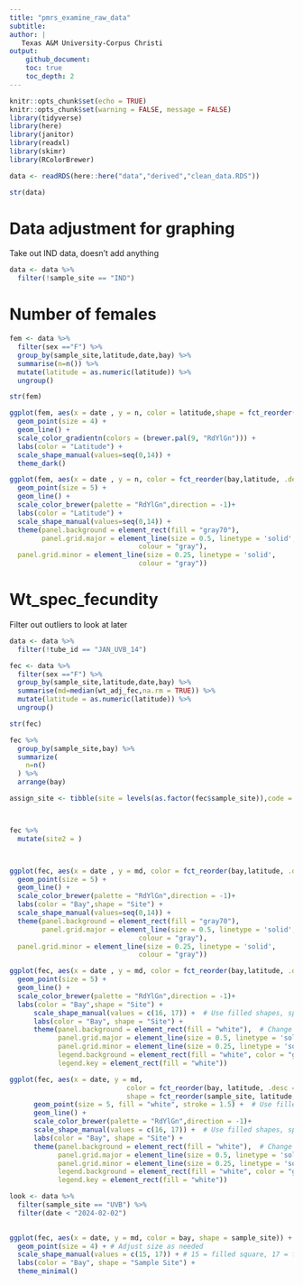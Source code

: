```yaml
---
title: "pmrs_examine_raw_data"
subtitle:
author: |
   Texas A&M University-Corpus Christi
output:
    github_document:
    toc: true
    toc_depth: 2
---
```


```r
knitr::opts_chunk$set(echo = TRUE)
knitr::opts_chunk$set(warning = FALSE, message = FALSE) 
library(tidyverse)
library(here)
library(janitor)
library(readxl)
library(skimr)
library(RColorBrewer)
```

```r
data <- readRDS(here::here("data","derived","clean_data.RDS"))
```

```r
str(data)
```

# Data adjustment for graphing

Take out IND data, doesn't add anything

```r
data <- data %>%
  filter(!sample_site == "IND")
```

# Number of females 

```r
fem <- data %>%
  filter(sex =="F") %>%
  group_by(sample_site,latitude,date,bay) %>%
  summarise(n=n()) %>%
  mutate(latitude = as.numeric(latitude)) %>%
  ungroup()

str(fem)
```

```r
ggplot(fem, aes(x = date , y = n, color = latitude,shape = fct_reorder(sample_site,latitude,.desc = TRUE))) +
  geom_point(size = 4) +
  geom_line() + 
  scale_color_gradientn(colors = (brewer.pal(9, "RdYlGn"))) +
  labs(color = "Latitude") + 
  scale_shape_manual(values=seq(0,14)) + 
  theme_dark()
```


```r
ggplot(fem, aes(x = date , y = n, color = fct_reorder(bay,latitude, .desc = TRUE),shape = fct_reorder(sample_site,latitude,.desc = TRUE))) +
  geom_point(size = 5) +
  geom_line() + 
  scale_color_brewer(palette = "RdYlGn",direction = -1)+
  labs(color = "Latitude") + 
  scale_shape_manual(values=seq(0,14)) + 
  theme(panel.background = element_rect(fill = "gray70"),  
        panel.grid.major = element_line(size = 0.5, linetype = 'solid',
                                colour = "gray"), 
  panel.grid.minor = element_line(size = 0.25, linetype = 'solid',
                                colour = "gray"))
```


# Wt_spec_fecundity

Filter out outliers to look at later

```r
data <- data %>%
  filter(!tube_id == "JAN_UVB_14")
```

```r
fec <- data %>%
  filter(sex =="F") %>%
  group_by(sample_site,latitude,date,bay) %>%
  summarise(md=median(wt_adj_fec,na.rm = TRUE)) %>%
  mutate(latitude = as.numeric(latitude)) %>%
  ungroup()

str(fec)
```


```r

fec %>%
  group_by(sample_site,bay) %>%
  summarize(
    n=n()
  ) %>%
  arrange(bay)

assign_site <- tibble(site = levels(as.factor(fec$sample_site)),code = c(1,rep(c(1,2),7)))



fec %>%
  mutate(site2 = )




```


```r
ggplot(fec, aes(x = date , y = md, color = fct_reorder(bay,latitude, .desc = TRUE),shape = fct_reorder(sample_site,latitude,.desc = TRUE))) +
  geom_point(size = 5) +
  geom_line() + 
  scale_color_brewer(palette = "RdYlGn",direction = -1)+
  labs(color = "Bay",shape = "Site") + 
  scale_shape_manual(values=seq(0,14)) + 
  theme(panel.background = element_rect(fill = "gray70"),  
        panel.grid.major = element_line(size = 0.5, linetype = 'solid',
                                colour = "gray"), 
  panel.grid.minor = element_line(size = 0.25, linetype = 'solid',
                                colour = "gray"))
```






```r
ggplot(fec, aes(x = date , y = md, color = fct_reorder(bay,latitude, .desc = TRUE),shape = fct_reorder(sample_site,latitude,.desc = TRUE))) +
  geom_point(size = 5) +
  geom_line() + 
  scale_color_brewer(palette = "RdYlGn",direction = -1)+
  labs(color = "Bay",shape = "Site") + 
      scale_shape_manual(values = c(16, 17)) +  # Use filled shapes, specify only two shapes
      labs(color = "Bay", shape = "Site") + 
      theme(panel.background = element_rect(fill = "white"),  # Change background to white
            panel.grid.major = element_line(size = 0.5, linetype = 'solid', colour = "gray80"), 
            panel.grid.minor = element_line(size = 0.25, linetype = 'solid', colour = "gray90"),
            legend.background = element_rect(fill = "white", color = "gray80"),  # White legend background
            legend.key = element_rect(fill = "white")) 
```



```r
ggplot(fec, aes(x = date, y = md, 
                             color = fct_reorder(bay, latitude, .desc = TRUE),
                             shape = fct_reorder(sample_site, latitude, .desc = TRUE))) +
      geom_point(size = 5, fill = "white", stroke = 1.5) +  # Use filled symbols
      geom_line() + 
      scale_color_brewer(palette = "RdYlGn",direction = -1)+
      scale_shape_manual(values = c(16, 17)) +  # Use filled shapes, specify only two shapes
      labs(color = "Bay", shape = "Site") + 
      theme(panel.background = element_rect(fill = "white"),  # Change background to white
            panel.grid.major = element_line(size = 0.5, linetype = 'solid', colour = "gray80"), 
            panel.grid.minor = element_line(size = 0.25, linetype = 'solid', colour = "gray90"),
            legend.background = element_rect(fill = "white", color = "gray80"),  # White legend background
            legend.key = element_rect(fill = "white")) 
```


```r
look <- data %>%
  filter(sample_site == "UVB") %>%
  filter(date < "2024-02-02")
  
```


```r
ggplot(fec, aes(x = date, y = md, color = bay, shape = sample_site)) +
  geom_point(size = 4) + # Adjust size as needed
  scale_shape_manual(values = c(15, 17)) + # 15 = filled square, 17 = filled triangle
  labs(color = "Bay", shape = "Sample Site") +
  theme_minimal()
```



